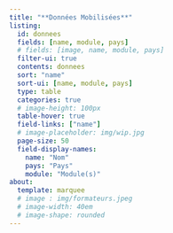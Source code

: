 ```yaml
---
title: "**Données Mobilisées**"
listing:
  id: donnees
  fields: [name, module, pays]
  # fields: [image, name, module, pays]
  filter-ui: true
  contents: donnees
  sort: "name"
  sort-ui: [name, module, pays]
  type: table
  categories: true
  # image-height: 100px
  table-hover: true
  field-links: ["name"]
  # image-placeholder: img/wip.jpg
  page-size: 50
  field-display-names:
    name: "Nom"
    pays: "Pays"
    module: "Module(s)"
about:
  template: marquee
  # image : img/formateurs.jpeg
  # image-width: 40em
  # image-shape: rounded
---
```



